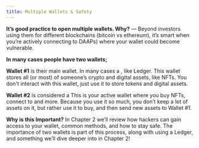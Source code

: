```yaml
---
title: Multiple Wallets & Safety
---
```


**It’s good practice to open multiple wallets. Why?** — Beyond investors using them for different blockchains (bitcoin vs ethereum), it’s smart when you’re actively connecting to DAAPs) where your wallet could become vulnerable.

**In many cases people have two wallets;**

**Wallet #1** is their main wallet. In many cases a <Nutshell children="Hardware Wallet" glossaryEntry="content/glossary/hardware_wallet.mdx" /> , like Ledger. This wallet stores all (or most) of someone’s crypto and digital assets, like NFTs. You don't interact with this wallet,  just use it to store tokens and digital assets.&#x20;

**Wallet #2** is considered a <Nutshell children="Hot Wallet." glossaryEntry="content/glossary/hot_wallet.mdx" />  This is your active wallet where you buy NFTs, connect to <Nutshell glossaryEntry="content/glossary/dapp.mdx" children="dApps," /> and more. Because you use it so much, you don’t keep a lot of assets on it, but rather use it to buy, and then send new assets to Wallet #1.

**Why is this Important?**
In Chapter 2 we’ll review how hackers can gain access to your wallet, common methods, and how to stay safe. The importance of two wallets is part of this process, along with using a Ledger, and something we’ll dive deeper into in Chapter 2!
